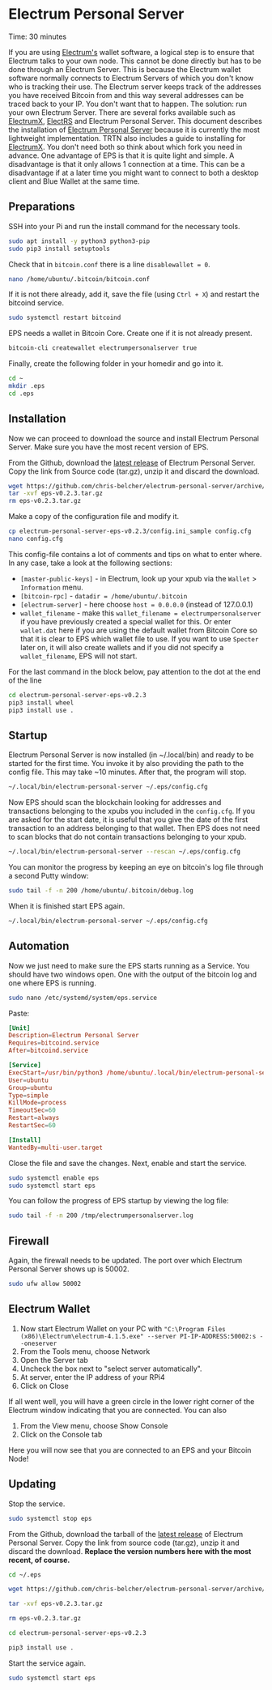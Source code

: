 
# Electrum Personal Server

<Callout emoji="&#x2139;">
        Time: 30 minutes
</Callout>

If you are using [Electrum's](https://electrum.org/#home) wallet software, a logical step is to ensure that Electrum talks to your own node. This cannot be done directly but has to be done through an Electrum Server. This is because the Electrum wallet software normally connects to Electrum Servers of which you don't know who is tracking their use. The Electrum server keeps track of the addresses you have received Bitcoin from and this way several addresses can be traced back to your IP. You don't want that to happen. The solution: run your own Electrum Server. There are several forks available such as [ElectrumX](https://github.com/spesmilo/electrumx), [ElectRS](https://github.com/romanz/electrs) and Electrum Personal Server. This document describes the installation of [Electrum Personal Server](https://github.com/chris-belcher/electrum-personal-server) because it is currently the most lightweight implementation. TRTN also includes a guide to installing for [ElectrumX](/bitcoin-core-extensions/electrum-x). You don't need both so think about which fork you need in advance. One advantage of EPS is that it is quite light and simple. A disadvantage is that it only allows 1 connection at a time. This can be a disadvantage if at a later time you might want to connect to both a desktop client and Blue Wallet at the same time.

## Preparations

SSH into your Pi and run the install command for the necessary tools.

```bash
sudo apt install -y python3 python3-pip
sudo pip3 install setuptools
```

Check that in `bitcoin.conf` there is a line `disablewallet = 0`.

```bash
nano /home/ubuntu/.bitcoin/bitcoin.conf
```

If it is not there already, add it, save the file (using `Ctrl + X`) and restart the bitcoind service.

```bash
sudo systemctl restart bitcoind
```

EPS needs a wallet in Bitcoin Core. Create one if it is not already present.

```bash
bitcoin-cli createwallet electrumpersonalserver true
```

Finally, create the following folder in your homedir and go into it.

```bash
cd ~
mkdir .eps
cd .eps
```

## Installation

Now we can proceed to download the source and install Electrum Personal Server. Make sure you have the most recent version of EPS.

From the Github, download the [latest release](https://github.com/chris-belcher/electrum-personal-server/releases) of Electrum Personal Server. Copy the link from Source code (tar.gz), unzip it and discard the download.

```bash
wget https://github.com/chris-belcher/electrum-personal-server/archive/eps-v0.2.3.tar.gz
tar -xvf eps-v0.2.3.tar.gz
rm eps-v0.2.3.tar.gz
```

Make a copy of the configuration file and modify it.

```bash
cp electrum-personal-server-eps-v0.2.3/config.ini_sample config.cfg
nano config.cfg
```

This config-file contains a lot of comments and tips on what to enter where. In any case, take a look at the following sections:

* `[master-public-keys]` - in Electrum, look up your xpub via the `Wallet` &gt; `Information` menu.
* `[bitcoin-rpc]` - `datadir = /home/ubuntu/.bitcoin`
* `[electrum-server]` - here choose `host = 0.0.0.0` (instead of 127.0.0.1)
* `wallet_filename` - make this `wallet_filename = electrumpersonalserver` if you have previously created a special wallet for this. Or enter `wallet.dat` here if you are using the default wallet from Bitcoin Core so that it is clear to EPS which wallet file to use. If you want to use `Specter` later on, it will also create wallets and if you did not specify a `wallet_filename`, EPS will not start.

<Callout emoji="&#x2139;">
        For the last command in the block below, pay attention to the dot at the end of the line
</Callout>

```bash
cd electrum-personal-server-eps-v0.2.3
pip3 install wheel
pip3 install use .
```

## Startup

Electrum Personal Server is now installed (in ~/.local/bin) and ready to be started for the first time. You invoke it by also providing the path to the config file. This may take ~10 minutes. After that, the program will stop.

```bash
~/.local/bin/electrum-personal-server ~/.eps/config.cfg
```

Now EPS should scan the blockchain looking for addresses and transactions belonging to the xpubs you included in the `config.cfg`. If you are asked for the start date, it is useful that you give the date of the first transaction to an address belonging to that wallet. Then EPS does not need to scan blocks that do not contain transactions belonging to your xpub.

```bash
~/.local/bin/electrum-personal-server --rescan ~/.eps/config.cfg
```

You can monitor the progress by keeping an eye on bitcoin's log file through a second Putty window:

```bash
sudo tail -f -n 200 /home/ubuntu/.bitcoin/debug.log
```
When it is finished start EPS again.

```bash
~/.local/bin/electrum-personal-server ~/.eps/config.cfg
```

## Automation

Now we just need to make sure the EPS starts running as a Service. You should have two windows open. One with the output of the bitcoin log and one where EPS is running.

```bash
sudo nano /etc/systemd/system/eps.service
```

Paste:

```toml
[Unit]
Description=Electrum Personal Server
Requires=bitcoind.service
After=bitcoind.service

[Service]
ExecStart=/usr/bin/python3 /home/ubuntu/.local/bin/electrum-personal-server /home/ubuntu/.eps/config.cfg
User=ubuntu
Group=ubuntu
Type=simple
KillMode=process
TimeoutSec=60
Restart=always
RestartSec=60

[Install]
WantedBy=multi-user.target
```

Close the file and save the changes. Next, enable and start the service.

```bash
sudo systemctl enable eps
sudo systemctl start eps
```

You can follow the progress of EPS startup by viewing the log file:

```bash
sudo tail -f -n 200 /tmp/electrumpersonalserver.log
```

## Firewall

Again, the firewall needs to be updated. The port over which Electrum Personal Server shows up is 50002.

```bash
sudo ufw allow 50002
```

## Electrum Wallet

1. Now start Electrum Wallet on your PC with `"C:\Program Files (x86)\Electrum\electrum-4.1.5.exe" --server PI-IP-ADDRESS:50002:s --oneserver`
2. From the Tools menu, choose Network
3. Open the Server tab
4. Uncheck the box next to "select server automatically".
5. At server, enter the IP address of your RPi4
6. Click on Close

If all went well, you will have a green circle in the lower right corner of the Electrum window indicating that you are connected. You can also

1. From the View menu, choose Show Console
2. Click on the Console tab

Here you will now see that you are connected to an EPS and your Bitcoin Node!

## Updating

Stop the service.

```bash
sudo systemctl stop eps
```

From the Github, download the tarball of the [latest release](https://github.com/chris-belcher/electrum-personal-server/releases) of Electrum Personal Server. Copy the link from source code (tar.gz), unzip it and discard the download. **Replace the version numbers here with the most recent, of course.**

```bash
cd ~/.eps

wget https://github.com/chris-belcher/electrum-personal-server/archive/eps-v0.2.3.tar.gz

tar -xvf eps-v0.2.3.tar.gz

rm eps-v0.2.3.tar.gz

cd electrum-personal-server-eps-v0.2.3

pip3 install use .
```

Start the service again.

```bash
sudo systemctl start eps
```

